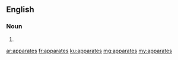 ==English==

===Noun===
{{head|en|plural}}

# {{plural of|apparate|lang=en}}

[[ar:apparates]]
[[fr:apparates]]
[[ku:apparates]]
[[mg:apparates]]
[[my:apparates]]